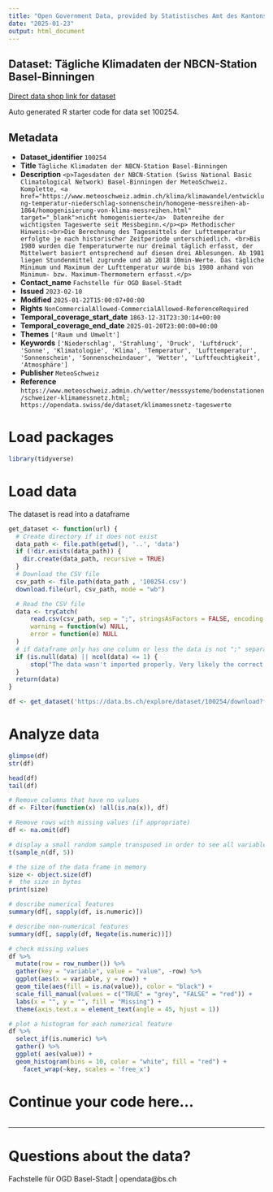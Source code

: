 ```yaml
---
title: "Open Government Data, provided by Statistisches Amt des Kantons Basel-Stadt - Fachstelle OGD"
date: "2025-01-23"
output: html_document
---
```


## Dataset: Tägliche Klimadaten der NBCN-Station Basel-Binningen

[Direct data shop link for dataset](https://data.bs.ch/explore/dataset/100254)

Auto generated R starter code for data set 100254.

## Metadata

- **Dataset_identifier** `100254`
- **Title** `Tägliche Klimadaten der NBCN-Station Basel-Binningen`
- **Description** `<p>Tagesdaten der NBCN-Station (Swiss National Basic Climatological Network) Basel-Binningen der MeteoSchweiz. Komplette, <a href="https://www.meteoschweiz.admin.ch/klima/klimawandel/entwicklung-temperatur-niederschlag-sonnenschein/homogene-messreihen-ab-1864/homogenisierung-von-klima-messreihen.html" target="_blank">nicht homogenisierte</a>  Datenreihe der wichtigsten Tageswerte seit Messbeginn.</p><p> Methodischer Hinweis:<br>Die Berechnung des Tagesmittels der Lufttemperatur erfolgte je nach historischer Zeitperiode unterschiedlich. <br>Bis 1980 wurden die Temperaturwerte nur dreimal täglich erfasst, der Mittelwert basiert entsprechend auf diesen drei Ablesungen. Ab 1981 liegen Stundenmittel zugrunde und ab 2018 10min-Werte. Das tägliche Minimum und Maximum der Lufttemperatur wurde bis 1980 anhand von Minimum- bzw. Maximum-Thermometern erfasst.</p>`
- **Contact_name** `Fachstelle für OGD Basel-Stadt`
- **Issued** `2023-02-10`
- **Modified** `2025-01-22T15:00:07+00:00`
- **Rights** `NonCommercialAllowed-CommercialAllowed-ReferenceRequired`
- **Temporal_coverage_start_date** `1863-12-31T23:30:14+00:00`
- **Temporal_coverage_end_date** `2025-01-20T23:00:00+00:00`
- **Themes** `['Raum und Umwelt']`
- **Keywords** `['Niederschlag', 'Strahlung', 'Druck', 'Luftdruck', 'Sonne', 'Klimatologie', 'Klima', 'Temperatur', 'Lufttemperatur', 'Sonnenschein', 'Sonnenscheindauer', 'Wetter', 'Luftfeuchtigkeit', 'Atmosphäre']`
- **Publisher** `MeteoSchweiz`
- **Reference** `https://www.meteoschweiz.admin.ch/wetter/messsysteme/bodenstationen/schweizer-klimamessnetz.html; https://opendata.swiss/de/dataset/klimamessnetz-tageswerte`


# Load packages

```r

library(tidyverse)
```

# Load data

The dataset is read into a dataframe

```r
get_dataset <- function(url) {
  # Create directory if it does not exist
  data_path <- file.path(getwd(), '..', 'data')
  if (!dir.exists(data_path)) {
    dir.create(data_path, recursive = TRUE)
  }
  # Download the CSV file
  csv_path <- file.path(data_path , '100254.csv')
  download.file(url, csv_path, mode = "wb")

  # Read the CSV file
  data <- tryCatch(
      read.csv(csv_path, sep = ";", stringsAsFactors = FALSE, encoding = "UTF-8"),
      warning = function(w) NULL,
      error = function(e) NULL
  )
  # if dataframe only has one column or less the data is not ";" separated
  if (is.null(data) || ncol(data) <= 1) {
      stop("The data wasn't imported properly. Very likely the correct separator couldn't be found.\nPlease check the dataset manually and adjust the code.")
  }
  return(data)
}
```

```r

df <- get_dataset('https://data.bs.ch/explore/dataset/100254/download?format=csv&timezone=Europe%2FZurich')

```

# Analyze data

```r

glimpse(df)
str(df)

head(df)
tail(df)

```

```r
# Remove columns that have no values
df <- Filter(function(x) !all(is.na(x)), df)

# Remove rows with missing values (if appropriate)
df <- na.omit(df)
```

```r
# display a small random sample transposed in order to see all variables
t(sample_n(df, 5))
```

```r
# the size of the data frame in memory
size <- object.size(df)
#  the size in bytes
print(size)
```

```r
# describe numerical features
summary(df[, sapply(df, is.numeric)])
```

```r
# describe non-numerical features
summary(df[, sapply(df, Negate(is.numeric))])
```

```r
# check missing values
df %>%
  mutate(row = row_number()) %>%
  gather(key = "variable", value = "value", -row) %>%
  ggplot(aes(x = variable, y = row)) +
  geom_tile(aes(fill = is.na(value)), color = "black") +
  scale_fill_manual(values = c("TRUE" = "grey", "FALSE" = "red")) +
  labs(x = "", y = "", fill = "Missing") +
  theme(axis.text.x = element_text(angle = 45, hjust = 1))
```

```r
# plot a histogram for each numerical feature
df %>%
  select_if(is.numeric) %>%
  gather() %>%
  ggplot( aes(value)) +
  geom_histogram(bins = 10, color = "white", fill = "red") +
    facet_wrap(~key, scales = 'free_x')
```

# Continue your code here...

```r

```
------------------------------------------------------------------------

# Questions about the data?

Fachstelle für OGD Basel-Stadt | opendata@bs.ch
